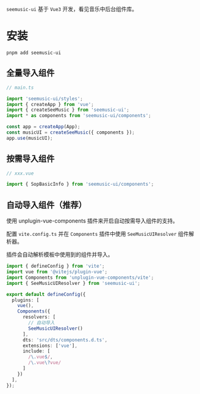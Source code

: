 
<Meta title="指南导读/快速上手" />

`seemusic-ui` 基于 `Vue3` 开发，看见音乐中后台组件库。

# 安装

```
pnpm add seemusic-ui
```

## 全量导入组件

```ts
// main.ts

import 'seemusic-ui/styles';
import { createApp } from 'vue';
import { createSeeMusic } from 'seemusic-ui';
import * as components from 'seemusic-ui/components';

const app = createApp(App);
const musicUI = createSeeMusic({ components });
app.use(musicUI);
```

## 按需导入组件

```ts
// xxx.vue

import { SopBasicInfo } from 'seemusic-ui/components';
```

## 自动导入组件（推荐）

使用 unplugin-vue-components 插件来开启自动按需导入组件的支持。

配置 `vite.config.ts` 并在 `Components` 插件中使用 `SeeMusicUIResolver` 组件解析器。

插件会自动解析模板中使用到的组件并导入。

```ts
import { defineConfig } from 'vite';
import vue from '@vitejs/plugin-vue';
import Components from 'unplugin-vue-components/vite';
import { SeeMusicUIResolver } from 'seemusic-ui';

export default defineConfig({
  plugins: [
    vue(),
    Components({
      resolvers: [
        // 自动导入
        SeeMusicUIResolver()
      ],
      dts: 'src/dts/components.d.ts',
      extensions: ['vue'],
      include: [
        /\.vue$/,
        /\.vue\?vue/
      ]
    })
  ],
});
```